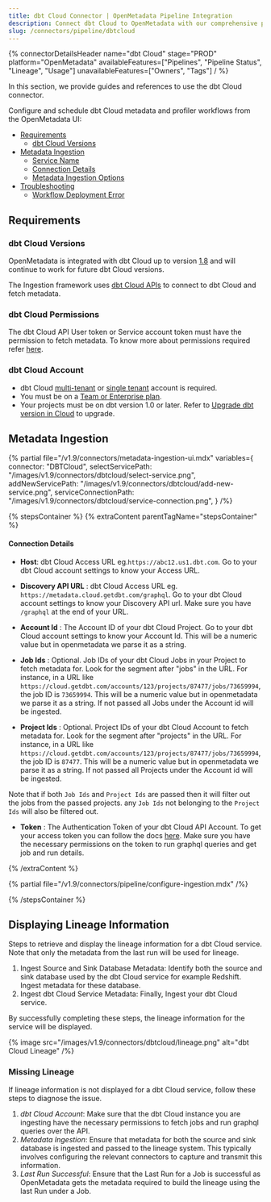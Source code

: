 ```yaml
---
title: dbt Cloud Connector | OpenMetadata Pipeline Integration
description: Connect dbt Cloud to OpenMetadata with our comprehensive pipeline connector guide. Setup instructions, configuration examples, and troubleshooting tips.
slug: /connectors/pipeline/dbtcloud
---
```





{% connectorDetailsHeader
name="dbt Cloud"
stage="PROD"
platform="OpenMetadata"
availableFeatures=["Pipelines", "Pipeline Status", "Lineage", "Usage"]
unavailableFeatures=["Owners", "Tags"]
/ %}


In this section, we provide guides and references to use the dbt Cloud connector.

Configure and schedule dbt Cloud metadata and profiler workflows from the OpenMetadata UI:

- [Requirements](#requirements)
    - [dbt Cloud Versions](#dbt-cloud-versions)
- [Metadata Ingestion](#metadata-ingestion)
    - [Service Name](#service-name)
    - [Connection Details](#connection-details)
    - [Metadata Ingestion Options](#metadata-ingestion-options)
- [Troubleshooting](/connectors/pipeline/dbtcloud/troubleshooting)
    - [Workflow Deployment Error](#workflow-deployment-error)

<IngestionModeTiles yamlPath="/snippets/connectors/pipeline/dbtcloud/yaml" />

## Requirements

### dbt Cloud Versions

OpenMetadata is integrated with dbt Cloud up to version [1.8](https://docs.getdbt.com/docs/get-started-dbt) and will continue to work for future dbt Cloud versions.

The Ingestion framework uses [dbt Cloud APIs](https://docs.getdbt.com/dbt-cloud/api-v2#/) to connect to  dbt Cloud and fetch metadata.

### dbt Cloud Permissions

The dbt Cloud API User token or Service account token must have the permission to fetch metadata.
To know more about permissions required refer [here](https://docs.getdbt.com/docs/dbt-cloud-apis/service-tokens#permissions-for-service-account-tokens).

### dbt Cloud Account

- dbt Cloud [multi-tenant](https://docs.getdbt.com/docs/cloud/about-cloud/tenancy#multi-tenant) or [single tenant](https://docs.getdbt.com/docs/cloud/about-cloud/tenancy#single-tenant) account is required.
- You must be on a [Team or Enterprise plan](https://www.getdbt.com/pricing/).
- Your projects must be on dbt version 1.0 or later. Refer to [Upgrade dbt version in Cloud](https://docs.getdbt.com/docs/dbt-versions/upgrade-dbt-version-in-cloud) to upgrade.

## Metadata Ingestion

{% partial 
    file="/v1.9/connectors/metadata-ingestion-ui.mdx" 
    variables={
        connector: "DBTCloud", 
        selectServicePath: "/images/v1.9/connectors/dbtcloud/select-service.png",
        addNewServicePath: "/images/v1.9/connectors/dbtcloud/add-new-service.png",
        serviceConnectionPath: "/images/v1.9/connectors/dbtcloud/service-connection.png",
    } 
/%}

{% stepsContainer %}
{% extraContent parentTagName="stepsContainer" %}

#### Connection Details

- **Host**: dbt Cloud Access URL eg.`https://abc12.us1.dbt.com`. Go to your dbt Cloud account settings to know your Access URL.

- **Discovery API URL** : dbt Cloud Access URL eg. `https://metadata.cloud.getdbt.com/graphql`. Go to your dbt Cloud account settings to know your Discovery API url. Make sure you have `/graphql` at the end of your URL.

- **Account Id** : The Account ID of your dbt Cloud Project. Go to your dbt Cloud account settings to know your Account Id. This will be a numeric value but in openmetadata we parse it as a string.

- **Job Ids** : Optional. Job IDs of your dbt Cloud Jobs in your Project to fetch metadata for. Look for the segment after "jobs" in the URL. For instance, in a URL like `https://cloud.getdbt.com/accounts/123/projects/87477/jobs/73659994`, the job ID is `73659994`. This will be a numeric value but in openmetadata we parse it as a string. If not passed all Jobs under the Account id will be ingested.

- **Project Ids** : Optional. Project IDs of your dbt Cloud Account to fetch metadata for. Look for the segment after "projects" in the URL. For instance, in a URL like `https://cloud.getdbt.com/accounts/123/projects/87477/jobs/73659994`, the job ID is `87477`. This will be a numeric value but in openmetadata we parse it as a string. If not passed all Projects under the Account id will be ingested.

Note that if both `Job Ids` and `Project Ids` are passed then it will filter out the jobs from the passed projects. any `Job Ids` not belonging to the `Project Ids` will also be filtered out.

- **Token** : The Authentication Token of your dbt Cloud API Account. To get your access token you can follow the docs [here](https://docs.getdbt.com/docs/dbt-cloud-apis/authentication).
Make sure you have the necessary permissions on the token to run graphql queries and get job and run details. 

{% /extraContent %}

<TestConnection />

{% partial file="/v1.9/connectors/pipeline/configure-ingestion.mdx" /%}

<IngestionScheduleAndDeploy />

{% /stepsContainer %}

## Displaying Lineage Information
Steps to retrieve and display the lineage information for a dbt Cloud service. Note that only the metadata from the last run will be used for lineage.
1. Ingest Source and Sink Database Metadata: Identify both the source and sink database used by the dbt Cloud service for example Redshift. Ingest metadata for these database.
2. Ingest dbt Cloud Service Metadata: Finally, Ingest your dbt Cloud service.

By successfully completing these steps, the lineage information for the service will be displayed.

{% image
  src="/images/v1.9/connectors/dbtcloud/lineage.png"
  alt="dbt Cloud Lineage" /%}

### Missing Lineage
If lineage information is not displayed for a dbt Cloud service, follow these steps to diagnose the issue.
1. *dbt Cloud Account*: Make sure that the dbt Cloud instance you are ingesting have the necessary permissions to fetch jobs and run graphql queries over the API.
2. *Metadata Ingestion*: Ensure that metadata for both the source and sink database is ingested and passed to the lineage system. This typically involves configuring the relevant connectors to capture and transmit this information.
3. *Last Run Successful*: Ensure that the Last Run for a Job is successful as OpenMetadata gets the metadata required to build the lineage using the last Run under a Job.

